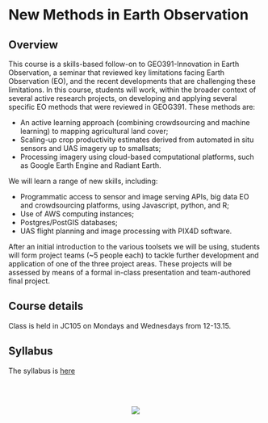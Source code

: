 # New Methods in Earth Observation

## Overview
This course is a skills-based follow-on to GEO391-Innovation in Earth Observation, a seminar that reviewed key limitations facing Earth Observation (EO), and the recent developments that are challenging these limitations. In this course, students will work, within the broader context of several active research projects, on developing and applying several specific EO methods that were reviewed in GEOG391. These methods are: 

- An active learning approach (combining crowdsourcing and machine learning) to mapping agricultural land cover;
- Scaling-up crop productivity estimates derived from automated in situ sensors and UAS imagery up to smallsats; 
- Processing imagery using cloud-based computational platforms, such as Google Earth Engine and Radiant Earth.

We will learn a range of new skills, including: 

- Programmatic access to sensor and image serving APIs, big data EO and crowdsourcing platforms, using Javascript, python, and R; 
- Use of AWS computing instances;
- Postgres/PostGIS databases;
- UAS flight planning and image processing with PIX4D software.

After an initial introduction to the various toolsets we will be using, students will form project teams (~5 people each) to tackle further development and application of one of the three project areas. These projects will be assessed by means of a formal in-class presentation and team-authored final project. 

## Course details

Class is held in JC105 on Mondays and Wednesdays from 12-13.15. 

## Syllabus

The syllabus is [here](docs/syllabus.Rmd)

<br><br>

<center>
![](docs/figures/whittier_10082018.png)
</center>

